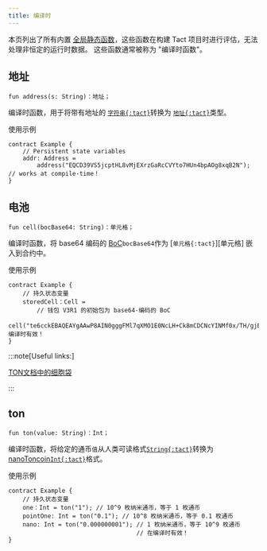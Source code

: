 ```yaml
---
title: 编译时
---
```


本页列出了所有内置 [全局静态函数](/book/functions#global-static-functions)，这些函数在构建 Tact 项目时进行评估，无法处理非恒定的运行时数据。 这些函数通常被称为 "编译时函数"。

## 地址

```tact
fun address(s: String)：地址；
```

编译时函数，用于将带有地址的 [`字符串{:tact}`][p]转换为 [`地址{:tact}`][p]类型。

使用示例

```tact
contract Example {
    // Persistent state variables
    addr: Address =
        address("EQCD39VS5jcptHL8vMjEXrzGaRcCVYto7HUn4bpAOg8xqB2N"); // works at compile-time！
}
```

## 电池

```tact
fun cell(bocBase64: String)：单元格；
```

编译时函数，将 base64 编码的 [BoC](https://docs.ton.org/develop/data-formats/cell-boc#bag-of-cells)`bocBase64`作为 [`单元格{:tact}`][单元格] 嵌入到合约中。

使用示例

```tact
contract Example {
    // 持久状态变量
    storedCell：Cell =
        // 钱包 V3R1 的初始包为 base64-编码的 BoC
        cell("te6cckEBAQEAYgAAwP8AIN0gggFMl7qXMO1E0NcLH+Ck8mCDCNcYINMf0x/TH/gjE7vyY+1E0NMf0x/T/9FRMrryoVFEuvKiBPkBVBBV+RDyo/gAkyDXSpbTB9QC+wDo0QGkyMsfyx/L/8ntVD++buA=")；// 编译时有效！
}
```

:::note[Useful links:]

  [TON文档中的细胞袋](https://docs.ton.org/develop/data-formats/cell-boc#bag-of-cells)

:::

## ton 

```tact
fun ton(value: String)：Int；
```

编译时函数，将给定的通币`值`从人类可读格式[`String{:tact}`][p]转换为[nanoToncoin](/book/integers#nanotoncoin)[`Int{:tact}`][int]格式。

使用示例

```tact
contract Example {
    // 持久状态变量
    one：Int = ton("1"); // 10^9 枚纳米通币，等于 1 枚通币
    pointOne: Int = ton("0.1"); // 10^8 枚纳米通币，等于 0.1 枚通币
    nano: Int = ton("0.000000001"); // 1 枚纳米通币，等于 10^9 枚通币
                                    // 在编译时有效！
}
```

[p]: /book/types#primitive-types
[bool]: /book/types#booleans
[int]: /book/integers
[电池]: /book/cells#cells
